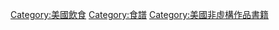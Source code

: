 [[Category:美國飲食|Category:美國飲食]]
[[Category:食譜|Category:食譜]]
[[Category:美國非虛構作品書籍|Category:美國非虛構作品書籍]]